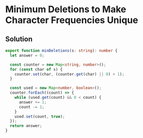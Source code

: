 # Minimum Deletions to Make Character Frequencies Unique

## Solution

```typescript filename="solution.ts" copy
export function minDeletions(s: string): number {
  let answer = 0;

  const counter = new Map<string, number>();
  for (const char of s) {
    counter.set(char, (counter.get(char) || 0) + 1);
  }

  const used = new Map<number, boolean>();
  counter.forEach((count) => {
    while (used.get(count) && 0 < count) {
      answer += 1;
      count -= 1;
    }
    used.set(count, true);
  });
  return answer;
}
```
